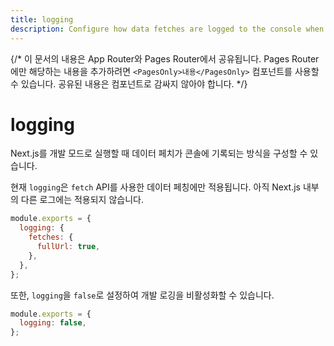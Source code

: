```yaml
---
title: logging
description: Configure how data fetches are logged to the console when running Next.js in development mode.
---
```


{/* 이 문서의 내용은 App Router와 Pages Router에서 공유됩니다. Pages Router에만 해당하는 내용을 추가하려면 `<PagesOnly>내용</PagesOnly>` 컴포넌트를 사용할 수 있습니다. 공유된 내용은 컴포넌트로 감싸지 않아야 합니다. */}

# logging

Next.js를 개발 모드로 실행할 때 데이터 페치가 콘솔에 기록되는 방식을 구성할 수 있습니다.

현재 `logging`은 `fetch` API를 사용한 데이터 페칭에만 적용됩니다. 아직 Next.js 내부의 다른 로그에는 적용되지 않습니다.

```js filename="next.config.js"
module.exports = {
  logging: {
    fetches: {
      fullUrl: true,
    },
  },
};
```

또한, `logging`을 `false`로 설정하여 개발 로깅을 비활성화할 수 있습니다.

```js filename="next.config.js"
module.exports = {
  logging: false,
};
```
